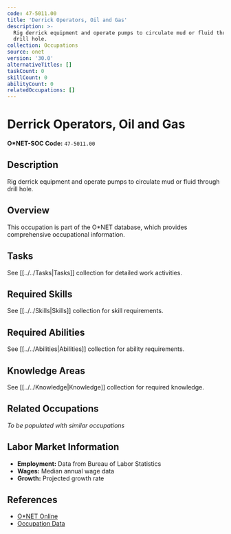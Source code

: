 ```yaml
---
code: 47-5011.00
title: 'Derrick Operators, Oil and Gas'
description: >-
  Rig derrick equipment and operate pumps to circulate mud or fluid through
  drill hole.
collection: Occupations
source: onet
version: '30.0'
alternativeTitles: []
taskCount: 0
skillCount: 0
abilityCount: 0
relatedOccupations: []
---
```

# Derrick Operators, Oil and Gas

**O*NET-SOC Code:** `47-5011.00`

## Description

Rig derrick equipment and operate pumps to circulate mud or fluid through drill hole.

## Overview

This occupation is part of the O*NET database, which provides comprehensive occupational information.

## Tasks

See [[../../Tasks|Tasks]] collection for detailed work activities.

## Required Skills

See [[../../Skills|Skills]] collection for skill requirements.

## Required Abilities

See [[../../Abilities|Abilities]] collection for ability requirements.

## Knowledge Areas

See [[../../Knowledge|Knowledge]] collection for required knowledge.

## Related Occupations

*To be populated with similar occupations*

## Labor Market Information

- **Employment:** Data from Bureau of Labor Statistics
- **Wages:** Median annual wage data
- **Growth:** Projected growth rate

## References

- [O*NET Online](https://www.onetonline.org/link/summary/47-5011.00)
- [Occupation Data](https://www.onetcenter.org/)
